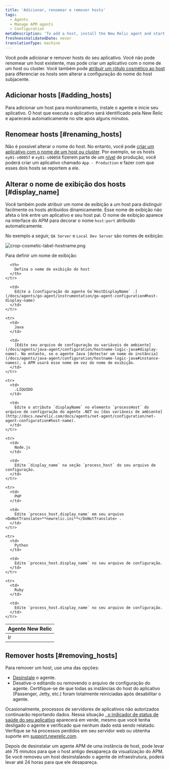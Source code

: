 ```yaml
---
title: 'Adicionar, renomear e remover hosts'
tags:
  - Agents
  - Manage APM agents
  - Configuration
metaDescription: 'To add a host, install the New Relic agent and start your app. To remove a host, uninstall or disable the agent first.'
freshnessValidatedDate: never
translationType: machine
---
```



Você pode adicionar e remover hosts do seu aplicativo. Você não pode renomear um host existente, mas pode criar um aplicativo com o nome de um host ou cluster. Você também pode [atribuir um rótulo cosmético ao host](#display_name) para diferenciar os hosts sem alterar a configuração do nome do host subjacente.

## Adicionar hosts [#adding_hosts]

Para adicionar um host para monitoramento, instale o agente e inicie seu aplicativo. O host que executa o aplicativo será identificado pela New Relic e aparecerá automaticamente no site após alguns minutos.

## Renomear hosts [#renaming_hosts]

Não é possível alterar o nome do host. No entanto, você pode [criar um aplicativo com o nome de um host ou cluster](/docs/site/renaming-applications). Por exemplo, se os hosts `ey01-s00057` e `ey01-s00058` fizerem parte de um [nível](/docs/accounts-partnerships/education/getting-started-new-relic/glossary#tier) de produção, você poderá criar um aplicativo chamado `App - Production` e fazer com que esses dois hosts se reportem a ele.

## Alterar o nome de exibição dos hosts [#display_name]

Você também pode atribuir um nome de exibição a um host para distinguir facilmente os hosts atribuídos dinamicamente. Esse nome de exibição não afeta o link entre um aplicativo e seu host pai. O nome de exibição aparece na interface do APM para decorar o nome `host:port` atribuído automaticamente.

No exemplo a seguir, `QA Server` e `Local Dev Server` são nomes de exibição:

<img
  title="crop-cosmetic-label-hostname.png"
  alt="crop-cosmetic-label-hostname.png"
  src={apmHostNameDisplay}
/>

Para definir um nome de exibição:

<table>
  <thead>
    <tr>
      <th style={{ width: "150px" }}>
        Agente New Relic
      </th>

      <th>
        Defina o nome de exibição do host
      </th>
    </tr>
  </thead>

  <tbody>
    <tr>
      <td>
        Ir
      </td>

      <td>
        Edite a [configuração do agente Go`HostDisplayName` .](/docs/agents/go-agent/instrumentation/go-agent-configuration#host-display-name)
      </td>
    </tr>

    <tr>
      <td>
        Java
      </td>

      <td>
        [Edite seu arquivo de configuração ou variáveis de ambiente](/docs/agents/java-agent/configuration/hostname-logic-java#display-name). No entanto, se o agente Java [detectar um nome de instância](/docs/agents/java-agent/configuration/hostname-logic-java#instance-names), o APM usará esse nome em vez do nome de exibição.
      </td>
    </tr>

    <tr>
      <td>
        .LÍQUIDO
      </td>

      <td>
        Edite o atributo `displayName` no elemento `processHost` do arquivo de configuração do agente .NET ou [das variáveis de ambiente](http://docs.newrelic.com/docs/agents/net-agent/configuration/net-agent-configuration#host-name).
      </td>
    </tr>

    <tr>
      <td>
        Node.js
      </td>

      <td>
        Edite `display_name` na seção `process_host` do seu arquivo de configuração.
      </td>
    </tr>

    <tr>
      <td>
        PHP
      </td>

      <td>
        Edite `process_host.display_name` em seu arquivo <DoNotTranslate>**newrelic.ini**</DoNotTranslate> .
      </td>
    </tr>

    <tr>
      <td>
        Python
      </td>

      <td>
        Edite `process_host.display_name` no seu arquivo de configuração.
      </td>
    </tr>

    <tr>
      <td>
        Ruby
      </td>

      <td>
        Edite `process_host.display_name` no seu arquivo de configuração.
      </td>
    </tr>
  </tbody>
</table>

## Remover hosts [#removing_hosts]

Para remover um host, use uma das opções:

* [Desinstale](/docs/agents/manage-apm-agents/installation/uninstall-agent) o agente.
* Desative-o editando ou removendo o arquivo de configuração do agente. Certifique-se de que todas as instâncias do host do aplicativo (Passenger, Jetty, etc.) foram totalmente reiniciadas após desabilitar o agente.

Ocasionalmente, processos de servidores de aplicativos não autorizados continuarão reportando dados. Nessa situação [, o indicador de status de saúde do seu aplicativo](/docs/using-new-relic/welcome-new-relic/getting-started/glossary#health-status) aparecerá em verde, mesmo que você tenha desligado o agente e verificado que nenhum dado está sendo relatado. Verifique se há processos perdidos em seu servidor web ou obtenha suporte em [support.newrelic.com](https://support.newrelic.com "O link abre em uma nova janela").

Depois de desinstalar um agente APM de uma instância de host, pode levar até 75 minutos para que o host antigo desapareça da visualização do APM. Se você removeu um host desinstalando o agente de infraestrutura, poderá levar até 24 horas para que ele desapareça.